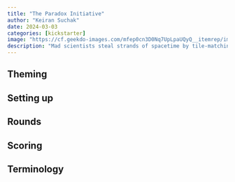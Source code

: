 ```yaml
---
title: "The Paradox Initiative"
author: "Keiran Suchak"
date: 2024-03-03
categories: [kickstarter]
image: "https://cf.geekdo-images.com/mfep0cn3D0Nq7UpLpaUQyQ__itemrep/img/avxjTvS1cFexQ3p4knBZWsFLPpE=/fit-in/246x300/filters:strip_icc()/pic6607369.png"
description: "Mad scientists steal strands of spacetime by tile-matching their paradox particles."
---
```


## Theming

## Setting up

## Rounds

## Scoring

## Terminology


